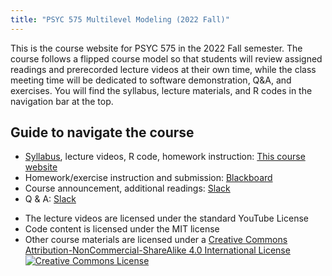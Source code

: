 ```yaml
---
title: "PSYC 575 Multilevel Modeling (2022 Fall)"
---
```


This is the course website for PSYC 575 in the 2022 Fall semester. The course follows a flipped course model so that students will review assigned readings and prerecorded lecture videos at their own time, while the class meeting time will be dedicated to software demonstration, Q&A, and exercises. You will find the syllabus, lecture materials, and R codes in the navigation bar at the top. 

::: {.callout-tip}

## Guide to navigate the course

* [Syllabus](syllabus.qmd), lecture videos, R code, homework instruction: [This course website](/)
* Homework/exercise instruction and submission: [Blackboard](https://blackboard.usc.edu)
* Course announcement, additional readings: [Slack](https://usc.enterprise.slack.com/)
* Q & A: [Slack](https://usc.enterprise.slack.com/)

:::

- The lecture videos are licensed under the standard YouTube License
- Code content is licensed under the MIT license
- Other course materials are licensed under a <a rel="license" href="http://creativecommons.org/licenses/by-nc-sa/4.0/">Creative Commons Attribution-NonCommercial-ShareAlike 4.0 International License</a>  
<a rel="license" href="http://creativecommons.org/licenses/by-nc-sa/4.0/"><img alt="Creative Commons License" style="border-width:0" src="https://i.creativecommons.org/l/by-nc-sa/4.0/88x31.png" /></a>
